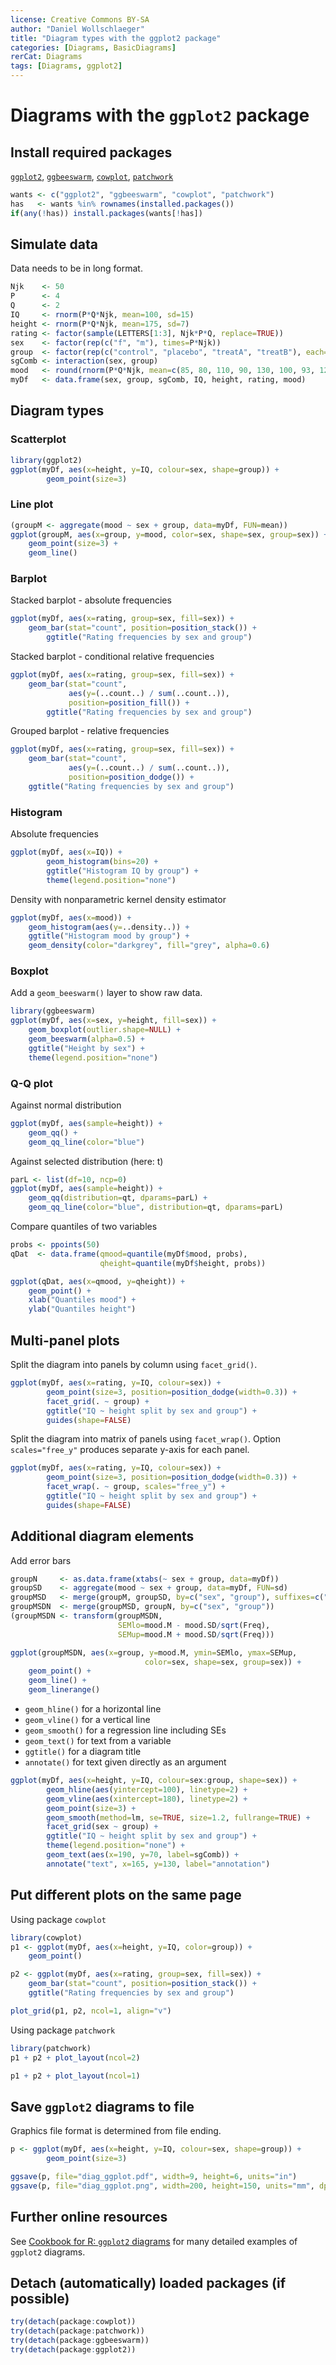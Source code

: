 ```yaml
---
license: Creative Commons BY-SA
author: "Daniel Wollschlaeger"
title: "Diagram types with the ggplot2 package"
categories: [Diagrams, BasicDiagrams]
rerCat: Diagrams
tags: [Diagrams, ggplot2]
---
```


Diagrams with the `ggplot2` package
=========================

Install required packages
-------------------------

[`ggplot2`](https://cran.r-project.org/package=ggplot2), [`ggbeeswarm`](https://cran.r-project.org/package=ggbeeswarm), [`cowplot`](https://cran.r-project.org/package=cowplot), [`patchwork`](https://cran.r-project.org/package=patchwork)

```r
wants <- c("ggplot2", "ggbeeswarm", "cowplot", "patchwork")
has   <- wants %in% rownames(installed.packages())
if(any(!has)) install.packages(wants[!has])
```

Simulate data
-------------------------

Data needs to be in long format.

```r
Njk    <- 50
P      <- 4
Q      <- 2
IQ     <- rnorm(P*Q*Njk, mean=100, sd=15)
height <- rnorm(P*Q*Njk, mean=175, sd=7)
rating <- factor(sample(LETTERS[1:3], Njk*P*Q, replace=TRUE))
sex    <- factor(rep(c("f", "m"), times=P*Njk))
group  <- factor(rep(c("control", "placebo", "treatA", "treatB"), each=Q*Njk))
sgComb <- interaction(sex, group)
mood   <- round(rnorm(P*Q*Njk, mean=c(85, 80, 110, 90, 130, 100, 93, 121)[sgComb], sd=25))
myDf   <- data.frame(sex, group, sgComb, IQ, height, rating, mood)
```

Diagram types
-------------------------

### Scatterplot

```r
library(ggplot2)
ggplot(myDf, aes(x=height, y=IQ, colour=sex, shape=group)) +
        geom_point(size=3)
```

### Line plot

```r
(groupM <- aggregate(mood ~ sex + group, data=myDf, FUN=mean))
ggplot(groupM, aes(x=group, y=mood, color=sex, shape=sex, group=sex)) +
    geom_point(size=3) +
    geom_line()
```

### Barplot

Stacked barplot - absolute frequencies

```r
ggplot(myDf, aes(x=rating, group=sex, fill=sex)) +
    geom_bar(stat="count", position=position_stack()) +
        ggtitle("Rating frequencies by sex and group")
```

Stacked barplot - conditional relative frequencies

```r
ggplot(myDf, aes(x=rating, group=sex, fill=sex)) +
    geom_bar(stat="count",
             aes(y=(..count..) / sum(..count..)),
             position=position_fill()) +
        ggtitle("Rating frequencies by sex and group")
```

Grouped barplot - relative frequencies

```r
ggplot(myDf, aes(x=rating, group=sex, fill=sex)) +
    geom_bar(stat="count",
             aes(y=(..count..) / sum(..count..)),
             position=position_dodge()) +
    ggtitle("Rating frequencies by sex and group")
```

### Histogram

Absolute frequencies

```r
ggplot(myDf, aes(x=IQ)) +
        geom_histogram(bins=20) +
        ggtitle("Histogram IQ by group") +
        theme(legend.position="none")
```

Density with nonparametric kernel density estimator

```r
ggplot(myDf, aes(x=mood)) +
    geom_histogram(aes(y=..density..)) +
    ggtitle("Histogram mood by group") +
    geom_density(color="darkgrey", fill="grey", alpha=0.6)
```

### Boxplot

Add a `geom_beeswarm()` layer to show raw data.

```r
library(ggbeeswarm)
ggplot(myDf, aes(x=sex, y=height, fill=sex)) +
    geom_boxplot(outlier.shape=NULL) +
    geom_beeswarm(alpha=0.5) +
    ggtitle("Height by sex") +
    theme(legend.position="none")
```

### Q-Q plot

Against normal distribution

```r
ggplot(myDf, aes(sample=height)) +
    geom_qq() +
    geom_qq_line(color="blue")
```

Against selected distribution (here: t)

```r
parL <- list(df=10, ncp=0)
ggplot(myDf, aes(sample=height)) +
    geom_qq(distribution=qt, dparams=parL) +
    geom_qq_line(color="blue", distribution=qt, dparams=parL)
```

Compare quantiles of two variables

```r
probs <- ppoints(50)
qDat  <- data.frame(qmood=quantile(myDf$mood, probs),
                    qheight=quantile(myDf$height, probs))

ggplot(qDat, aes(x=qmood, y=qheight)) +
    geom_point() +
    xlab("Quantiles mood") +
    ylab("Quantiles height")
```

Multi-panel plots
-------------------------

Split the diagram into panels by column using `facet_grid()`.

```r
ggplot(myDf, aes(x=rating, y=IQ, colour=sex)) +
        geom_point(size=3, position=position_dodge(width=0.3)) +
        facet_grid(. ~ group) +
        ggtitle("IQ ~ height split by sex and group") +
        guides(shape=FALSE)
```

Split the diagram into matrix of panels using `facet_wrap()`. Option `scales="free_y"` produces separate y-axis for each panel.

```r
ggplot(myDf, aes(x=rating, y=IQ, colour=sex)) +
        geom_point(size=3, position=position_dodge(width=0.3)) +
        facet_wrap(. ~ group, scales="free_y") +
        ggtitle("IQ ~ height split by sex and group") +
        guides(shape=FALSE)
```

Additional diagram elements
-------------------------

Add error bars

```r
groupN     <- as.data.frame(xtabs(~ sex + group, data=myDf))
groupSD    <- aggregate(mood ~ sex + group, data=myDf, FUN=sd)
groupMSD   <- merge(groupM, groupSD, by=c("sex", "group"), suffixes=c(".M", ".SD"))
groupMSDN  <- merge(groupMSD, groupN, by=c("sex", "group"))
(groupMSDN <- transform(groupMSDN,
                        SEMlo=mood.M - mood.SD/sqrt(Freq),
                        SEMup=mood.M + mood.SD/sqrt(Freq)))

ggplot(groupMSDN, aes(x=group, y=mood.M, ymin=SEMlo, ymax=SEMup,
                              color=sex, shape=sex, group=sex)) +
    geom_point() +
    geom_line() +
    geom_linerange()
```

 * `geom_hline()` for a horizontal line
 * `geom_vline()` for a vertical line
 * `geom_smooth()` for a regression line including SEs
 * `geom_text()` for text from a variable
 * `ggtitle()` for a diagram title
 * `annotate()` for text given directly as an argument

```r
ggplot(myDf, aes(x=height, y=IQ, colour=sex:group, shape=sex)) +
        geom_hline(aes(yintercept=100), linetype=2) +
        geom_vline(aes(xintercept=180), linetype=2) +
        geom_point(size=3) +
        geom_smooth(method=lm, se=TRUE, size=1.2, fullrange=TRUE) +
        facet_grid(sex ~ group) +
        ggtitle("IQ ~ height split by sex and group") +
        theme(legend.position="none") +
        geom_text(aes(x=190, y=70, label=sgComb)) +
        annotate("text", x=165, y=130, label="annotation")
```

Put different plots on the same page
-------------------------

Using package `cowplot`

```r
library(cowplot)
p1 <- ggplot(myDf, aes(x=height, y=IQ, color=group)) +
    geom_point()

p2 <- ggplot(myDf, aes(x=rating, group=sex, fill=sex)) +
    geom_bar(stat="count", position=position_stack()) +
    ggtitle("Rating frequencies by sex and group")

plot_grid(p1, p2, ncol=1, align="v")
```

Using package `patchwork`

```r
library(patchwork)
p1 + p2 + plot_layout(ncol=2)
```

```r
p1 + p2 + plot_layout(ncol=1)
```

Save `ggplot2` diagrams to file
-------------------------

Graphics file format is determined from file ending.

```r
p <- ggplot(myDf, aes(x=height, y=IQ, colour=sex, shape=group)) +
        geom_point(size=3)

ggsave(p, file="diag_ggplot.pdf", width=9, height=6, units="in")
ggsave(p, file="diag_ggplot.png", width=200, height=150, units="mm", dpi=300)
```

Further online resources
-------------------------

See [Cookbook for R: `ggplot2` diagrams](https://r-graphics.org/) for many detailed examples of `ggplot2` diagrams.

Detach (automatically) loaded packages (if possible)
-------------------------

```r
try(detach(package:cowplot))
try(detach(package:patchwork))
try(detach(package:ggbeeswarm))
try(detach(package:ggplot2))
```
